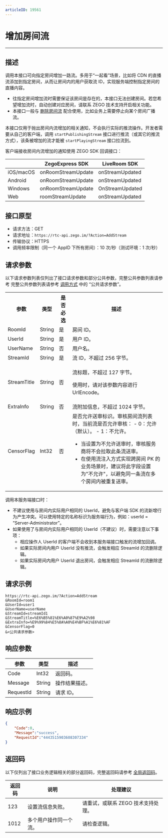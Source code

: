 ```yaml
---
articleID: 19561
---
```



# 增加房间流

---


## 描述

调用本接口可向指定房间增加一路流。多用于“一起看”场景，比如将 CDN 的直播流添加到指定房间，从而让房间内的用户获取流 ID，实现服务端控制指定房间的直播内容。

<Warning title="注意">


- 往指定房间增加流时需要保证该房间是存在的，本接口无法创建房间。若您希望增加流时，自动创建对应房间，请联系 ZEGO 技术支持开启相关功能。
- 本接口一般与 [删除房间流](!room/DeleteStream) 配合使用，比如业务上需要停止向某个房间广播流。

</Warning>



本接口仅用于抛出房间内流增加的相关通知，不会执行实际的推流操作。开发者需要从自己的客户端，调用 `startPublishingStream` 接口进行推流（或其它的推流方式），该条被增加的流才能被 `startPlayingStream` 接口拉流到。



客户端接收房间内流增加的通知使用 ZEGO SDK 回调接口：

| |ZegoExpress SDK|LiveRoom SDK|
|-|-|-|
|iOS/macOS| onRoomStreamUpdate | onStreamUpdated | 
|Android| onRoomStreamUpdate | onStreamUpdated | 
|Windows| onRoomStreamUpdate |  OnStreamUpdated | 
|Web| roomStreamUpdate | onStreamUpdated | 


## 接口原型

- 请求方法：GET
- 请求地址：`https://rtc-api.zego.im/?Action=AddStream`
- 传输协议：HTTPS
- 调用频率限制（同一个 AppID 下所有房间）：10 次/秒（测试环境：1 次/秒）



## 请求参数

以下请求参数列表仅列出了接口请求参数和部分公共参数，完整公共参数列表请参考 完整公共参数列表请参考 [调用方式](./../accessing-server-apis.mdx#公共请求参数) 中的 “公共请求参数”。


<table>
  
<tbody><tr>
<th>参数</th>
<th>类型</th>
<th>是否必选</th>
<th>描述</th>
</tr>
<tr>
<td>RoomId</td>
<td>String</td>
<td>是</td>
<td>房间 ID。</td>
</tr>
<tr>
<td>UserId</td>
<td>String</td>
<td>是</td>
<td>用户 ID。</td>
</tr>
<tr>
<td>UserName</td>
<td>String</td>
<td>否</td>
<td>用户名。</td>
</tr>
<tr>
<td>StreamId</td>
<td>String</td>
<td>是</td>
<td>流 ID，不超过 256 字节。</td>
</tr>
<tr>
<td>StreamTitle</td>
<td>String</td>
<td>否</td>
<td><p>流标题，不超过 127 字节。</p><p>使用时，请对该参数内容进行 UrlEncode。</p></td>
</tr>
<tr>
<td>ExtraInfo</td>
<td>String</td>
<td>否</td>
<td>流附加信息，不超过 1024 字节。</td>
</tr>
<tr>
<td>CensorFlag</td>
<td>Int32</td>
<td>否</td>
<td>
是否允许送审标识。审核房间流列表时，当前流是否允许审核：
- 0：允许（默认）。
- 1：不允许。

<Warning title="注意">


- 当设置为不允许送审时，审核服务商将不会拉取此条流送审。
- 在使用流注入方式实现跨房间 PK 的业务场景时，建议将此字段设置为"不允许"，以避免同一条流在多个房间内被重复送审。 

</Warning>


</td>
</tr>
</tbody></table>

<Warning title="注意">



调用本服务端接口时：    
- 不建议使用与房间内实际用户相同的 UserId，避免与客户端 SDK 的流新增行为产生冲突。可以使用特定的名称标识为服务端行为，例如：userId = “Server-Administrator”。
- 如果使用了与房间内实际用户相同的 UserId（不建议）时，需要注意以下事项：
  - 相应操作人 UserId 的客户端不会收到本服务端接口触发的流增加回调。
  - 如果实际房间内用户 UserId 没有推流，会触发相应 StreamId 的流删除逻辑。
  - 如果实际房间内用户 UserId 退出房间，会触发相应 StreamId 的流删除逻辑。

</Warning>




## 请求示例

```
https://rtc-api.zego.im/?Action=AddStream
&RoomId=room1
&UserId=user1
&UserName=userName
&StreamId=streamId1
&StreamTitle=%E6%B5%81%E6%A0%87%E9%A2%98
&ExtraInfo=%E9%99%84%E5%8A%A0%E4%BF%A1%E6%81%AF
&CensorFlag=0
&<公共请求参数>
```

## 响应参数


<table>

<thead>
  <tr>
    <th>参数</th>
    <th>类型</th>
    <th>描述</th>
  </tr>
</thead>
<tbody>
  <tr>
    <td>Code</td>
    <td>Int32</td>
    <td>返回码。</td>
  </tr>
  <tr>
    <td>Message</td>
    <td>String</td>
    <td>操作结果描述。</td>
  </tr>
  <tr>
    <td>RequestId</td>
    <td>String</td>
    <td>请求 ID。</td>
  </tr>
</tbody>
</table>


## 响应示例

```json
{
    "Code":0,
    "Message":"success",
    "RequestId":"4443515903608307334"
}
```

## 返回码

以下仅列出了接口业务逻辑相关的部分返回码，完整返回码请参考 [全局返回码](!global_return_code)。

|返回码|说明| 处理建议 |
|-----|----|----|
| 123 | 设置流信息失败。 | 请重试，或联系 ZEGO 技术支持处理。 |
| 1012  | 多个用户操作同一个流。 | 请检查逻辑。 |
